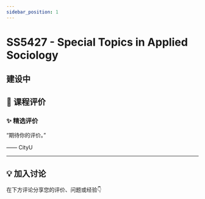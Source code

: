 ```yaml
---
sidebar_position: 1
---
```



# SS5427 - Special Topics in Applied Sociology

## 建设中

## **💬 课程评价**

### ✨ **精选评价**
<div className={commentStyles.commentBox}>
    <p className={commentStyles.commentText}>
        “期待你的评价。”
    </p>
    <p className={commentStyles.commentAuthor}>—— CityU</p>
</div>

---

## **💡 加入讨论**

在下方评论分享您的评价、问题或经验👇
<Utterances />
